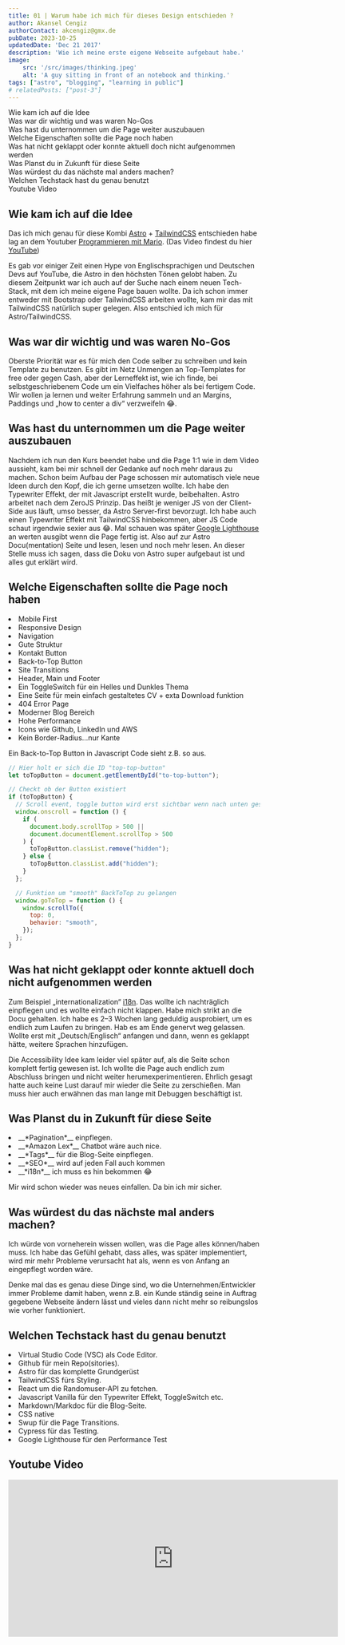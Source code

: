 ```yaml
---
title: 01 | Warum habe ich mich für dieses Design entschieden ?
author: Akansel Cengiz
authorContact: akcengiz@gmx.de
pubDate: 2023-10-25
updatedDate: 'Dec 21 2017'
description: 'Wie ich meine erste eigene Webseite aufgebaut habe.'
image:
    src: '/src/images/thinking.jpeg'
    alt: 'A guy sitting in front of an notebook and thinking.'
tags: ["astro", "blogging", "learning in public"]
# relatedPosts: ["post-3"]
---
```



<section class="w-10/12 text-justify"> 

<section id="toc">

- [Wie kam ich auf die Idee](#wie-kam-ich-auf-die-idee)
- [Was war dir wichtig und was waren No-Gos](#was-war-dir-wichtig-und-was-waren-no-gos)
- [Was hast du unternommen um die Page weiter auszubauen](#was-hast-du-unternommen-um-die-page-weiter-auszubauen)
- [Welche Eigenschaften sollte die Page noch haben](#welche-eigenschaften-sollte-die-page-noch-haben)
- [Was hat nicht geklappt oder konnte aktuell doch nicht aufgenommen werden](#was-hat-nicht-geklappt-oder-konnte-aktuell-doch-nicht-aufgenommen-werden)
- [Was Planst du in Zukunft für diese Seite](#was-planst-du-in-zukunft-für-diese-seite)
- [Was würdest du das nächste mal anders machen?](#was-würdest-du-das-nächste-mal-anders-machen)
- [Welchen Techstack hast du genau benutzt](#welchen-techstack-hast-du-genau-benutzt)
- [Youtube Video](#youtube-video)


</section>



## Wie kam ich auf die Idee

Das ich mich genau für diese Kombi [Astro](https://astro.build/) + [TailwindCSS](https://tailwindcss.com/) entschieden habe lag an dem Youtuber 
[Programmieren mit Mario](https://www.youtube.com/@ProgrammierenMario).
(Das Video findest du hier [YouTube](#video))



Es gab vor einiger Zeit einen Hype von Englischsprachigen und Deutschen Devs auf YouTube, die Astro in den höchsten Tönen gelobt haben.
Zu diesem Zeitpunkt war ich auch auf der Suche nach einem neuen Tech-Stack, mit dem ich meine eigene Page bauen wollte.
Da ich schon immer entweder mit Bootstrap oder TailwindCSS arbeiten wollte, kam mir das mit TailwindCSS natürlich super gelegen.
Also entschied ich mich für Astro/TailwindCSS.


## Was war dir wichtig und was waren No-Gos


Oberste Priorität war es für mich den Code selber zu schreiben und kein Template zu benutzen.
Es gibt im Netz Unmengen an Top-Templates for free oder gegen Cash, aber
der Lerneffekt ist, wie ich finde, bei selbstgeschriebenem Code um ein Vielfaches höher als bei fertigem Code.
Wir wollen ja lernen und weiter Erfahrung sammeln und an Margins, Paddings und „how to center a div“ verzweifeln 😂.


## Was hast du unternommen um die Page weiter auszubauen


Nachdem ich nun den Kurs beendet habe und die Page 1:1 wie in dem Video aussieht, kam bei mir schnell der Gedanke auf noch mehr daraus zu machen.
Schon beim Aufbau der Page schossen mir automatisch viele neue Ideen durch den Kopf, die ich gerne umsetzen wollte.
Ich habe den Typewriter Effekt, der mit Javascript erstellt wurde, beibehalten.
Astro arbeitet nach dem ZeroJS Prinzip.
Das heißt je weniger JS von der Client-Side aus läuft, umso besser, da Astro Server-first bevorzugt.
Ich habe auch einen Typewriter Effekt mit TailwindCSS hinbekommen, aber JS Code schaut irgendwie sexier aus 😂.
Mal schauen was später [Google Lighthouse](https://chromewebstore.google.com/detail/lighthouse/blipmdconlkpinefehnmjammfjpmpbjk) an werten ausgibt wenn die Page fertig ist.
Also auf zur Astro Docu(mentation) Seite und lesen, lesen und noch mehr lesen.
An dieser Stelle muss ich sagen, dass die Doku von Astro super aufgebaut ist und alles gut erklärt wird.


## Welche Eigenschaften sollte die Page noch haben


<li>Mobile First</li>
<li>Responsive Design</li>
<li>Navigation</li>
<li>Gute Struktur</li>
<li>Kontakt Button</li>
<li>Back-to-Top Button</li>
<li>Site Transitions</li>
<li>Header, Main und Footer</li>
<li>Ein ToggleSwitch für ein Helles und Dunkles Thema</li>
<li>Eine Seite für mein einfach gestaltetes CV + exta Download funktion</li>
<li>404 Error Page</li>
<li>Moderner Blog Bereich</li>
<li>Hohe Performance</li>
<li>Icons wie Github, LinkedIn und AWS</li>
<li>Kein Border-Radius...nur Kante</li>


Ein Back-to-Top Button in Javascript Code sieht z.B. so aus.
```js
// Hier holt er sich die ID "top-top-button"
let toTopButton = document.getElementById("to-top-button");

// Checkt ob der Button existiert
if (toTopButton) {
  // Scroll event, toggle button wird erst sichtbar wenn nach unten gescrollt wird
  window.onscroll = function () {
    if (
      document.body.scrollTop > 500 ||
      document.documentElement.scrollTop > 500
    ) {
      toTopButton.classList.remove("hidden");
    } else {
      toTopButton.classList.add("hidden");
    }
  };

  // Funktion um "smooth" BackToTop zu gelangen
  window.goToTop = function () {
    window.scrollTo({
      top: 0,
      behavior: "smooth",
    });
  };
}
```


## Was hat nicht geklappt oder konnte aktuell doch nicht aufgenommen werden


Zum Beispiel „internationalization“ [i18n](https://docs.astro.build/en/recipes/i18n/).
Das wollte ich nachträglich einpflegen und es wollte einfach nicht klappen.
Habe mich strikt an die Docu gehalten.
Ich habe es 2–3 Wochen lang geduldig ausprobiert, um es endlich zum Laufen zu bringen.
Hab es am Ende genervt weg gelassen.
Wollte erst mit „Deutsch/Englisch“ anfangen und dann, wenn es geklappt hätte, weitere Sprachen hinzufügen.

Die Accessibility Idee kam leider viel später auf, als die Seite schon komplett fertig gewesen ist.
Ich wollte die Page auch endlich zum Abschluss bringen und nicht weiter herumexperimentieren.
Ehrlich gesagt hatte auch keine Lust darauf mir wieder die Seite zu zerschießen.
Man muss hier auch erwähnen das man lange mit Debuggen beschäftigt ist.


## Was Planst du in Zukunft für diese Seite


<li>__*Pagination*__ einpflegen.</li>
<li>__*Amazon Lex*__ Chatbot wäre auch nice.</li>
<li>__*Tags*__ für die Blog-Seite einpflegen.</li>
<li>__*SEO*__ wird auf jeden Fall auch kommen</li>
<li>__*i18n*__ ich muss es hin bekommen 😂</li>


Mir wird schon wieder was neues einfallen.
Da bin ich mir sicher. 



## Was würdest du das nächste mal anders machen?


Ich würde von vorneherein wissen wollen, was die Page alles können/haben muss.
Ich habe das Gefühl gehabt, dass alles, was später implementiert, wird mir mehr Probleme
verursacht hat als, wenn es von Anfang an eingepflegt worden wäre.

Denke mal das es genau diese Dinge sind, wo die Unternehmen/Entwickler immer Probleme damit haben, wenn z.B. ein Kunde ständig seine in Auftrag gegebene Webseite ändern lässt und vieles dann nicht mehr so reibungslos wie vorher funktioniert.


## Welchen Techstack hast du genau benutzt


<li>Virtual Studio Code (VSC) als Code Editor.</li>
<li>Github für mein Repo(sitories).</li>
<li>Astro für das komplette Grundgerüst</li>
<li>TailwindCSS fürs Styling.</li>
<li>React um die Randomuser-API zu fetchen.</li>
<li>Javascript Vanilla für den Typewriter Effekt, ToggleSwitch etc.</li>
<li>Markdown/Markdoc für die Blog-Seite.</li>
<li>CSS native</li>
<li>Swup für die Page Transitions.</li>
<li>Cypress für das Testing.</li>
<li>Google Lighthouse für den Performance Test</li>

## Youtube Video

<iframe class="size-full" width="660" height="315" src="https://www.youtube.com/embed/NJfaGJDSewc?si=KN5mAkhz5t6b8qD2" title="YouTube video player" frameborder="0" allow="accelerometer; autoplay; clipboard-write; encrypted-media; gyroscope; picture-in-picture; web-share" referrerpolicy="strict-origin-when-cross-origin" allowfullscreen></iframe>


</section>
